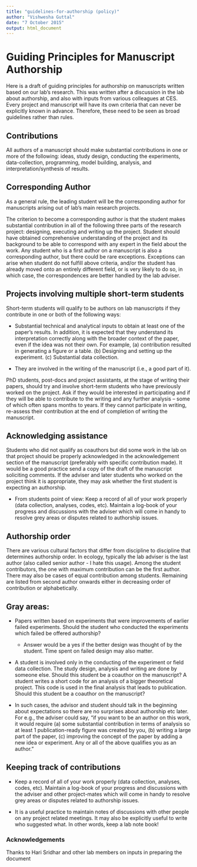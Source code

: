 ```yaml
---
title: "guidelines-for-authorship (policy)"
author: "Vishwesha Guttal"
date: "7 October 2015"
output: html_document
---
```


# Guiding Principles for Manuscript Authorship

Here is a draft of guiding principles for authorship on manuscripts written based on our lab’s research. This was written after a discussion in the lab about authorship, and also with inputs from various colleagues at CES. Every project and manuscript will have its own criteria that can never be explicitly known in advance. Therefore, these need to be seen as broad guidelines rather than rules. 

## Contributions

All authors of a manuscript should make substantial contributions in one or more of the following: ideas, study design, conducting the experiments, data-collection, programming, model building, analysis, and interpretation/synthesis of results. 

## Corresponding Author 

As a general rule, the leading student will be the corresponding author for manuscripts arising out of lab’s main research projects. 

<!-- However, we encourage students also to be corresponding authors (sometimes called co-corresponding authors). -->

The criterion to become a corresponding author is that the student makes substantial contribution in all of the following three parts of the research project: designing, executing and writing up the project. Student should have obtained comprehensive understanding of the project and its background to be able to correspond with any expert in the field about the work. Any student who is a first author on a manuscript is also a corresponding author, but there could be rare exceptions. Exceptions can arise when student do not fulfill above criteria, and/or the student has already moved onto an entirely different field, or is very likely to do so, in which case, the correspondences are better handled by the lab adviser. 

## Projects involving multiple short-term students

Short-term students will qualify to be authors on lab manuscripts if they contribute in one or both of the following ways:
    
   +   Substantial technical and analytical inputs to obtain at least one of the paper's results. In addition, it is expected that they understand its interpretation correctly along with the broader context of the paper, even if the idea was not their own. For example, (a) contribution resulted in generating a figure or a table. (b) Designing and setting up the experiment. (c) Substantial data collection. 
  
   + They are involved in the writing of the manuscript (i.e., a good part of it).  

PhD students, post-docs  and project assistants, at the stage of writing their papers, should try and involve short-term students who have previously worked on the project. Ask if they would be interested in participating and if they will be able to contribute to the writing and any further analysis -- some of which often spans months to years. If they cannot participate in writing, re-assess their contribution at the end of completion of writing the manuscript. 

## Acknowledging assistance 

Students who did not qualify as coauthors but did some work in the lab on that project should be properly acknowledged in the acknowledgement section of the manuscript (preferably with specific contribution made). It would be a good practice send a copy of the draft of the manuscript soliciting comments. If the adviser and later students who worked on the project think it is appropriate, they may ask whether the first student is expecting an authorship. 

   + From students point of view: Keep a record of all of your work properly (data collection, analyses, codes, etc). Maintain a log-book of your progress and discussions with the adviser which will come in handy to resolve grey areas or disputes related to authorship issues.  

## Authorship order 

There are various cultural factors that differ from discipline to discipline that determines authorship order. In ecology, typically the lab adviser is the last author (also called senior author - I hate this usage). Among the student contributors, the one with maximum contribution can be the first author. There may also be cases of equal contribution among students. Remaining are listed from second author onwards either in decreasing order of contribution or alphabetically. 
<!-- The acknwoledgement section should be used to described to provide details of individual contributions. -->

## Gray areas:

   + Papers written based on experiments that were improvements of earlier failed experiments. Should the student who conducted the experiments which failed be offered authorship?
      + Answer would be a yes if the better design was thought of by the student. Time spent on failed design may also matter. 


   + A student is involved only in the conducting of the experiment or field data collection. The study design, analysis and writing are done by someone else. Should this student be a coauthor on the manuscript? 
A student writes a short code for an analysis of a bigger theoretical project. This code is used in the final analysis that leads to publication. Should this student be a coauthor on the manuscript? 

   + In such cases, the advisor and student should talk in the beginning about expectations so there are no surprises about authorship etc later. For e.g., the adviser could say, “if you want to be an author on this work, it would require (a) some substantial contribution in terms of analysis so at least 1 publication-ready figure was created by you, (b) writing a large part of the paper, (c) improving the concept of the paper by adding a new idea or experiment. Any or all of the above qualifies you as an author.” 

## Keeping track of contributions

   + Keep a record of all of your work properly (data collection, analyses, codes, etc). Maintain a log-book of your progress and discussions with the adviser and other project-mates which will come in handy to resolve grey areas or disputes related to authorship issues.  

   + It is a useful practice to maintain notes of discussions with other people on any project related meetings. It may also be explicitly useful to write who suggested what. In other words, keep a lab note book!   
   
<!--## References-->

### Acknowledgements

Thanks to Hari Sridhar and other lab members on inputs in preparing the document

<!-- # We still need to add guidelines about authorship order, both student-superviser order and main student-other contributors order.--> 
